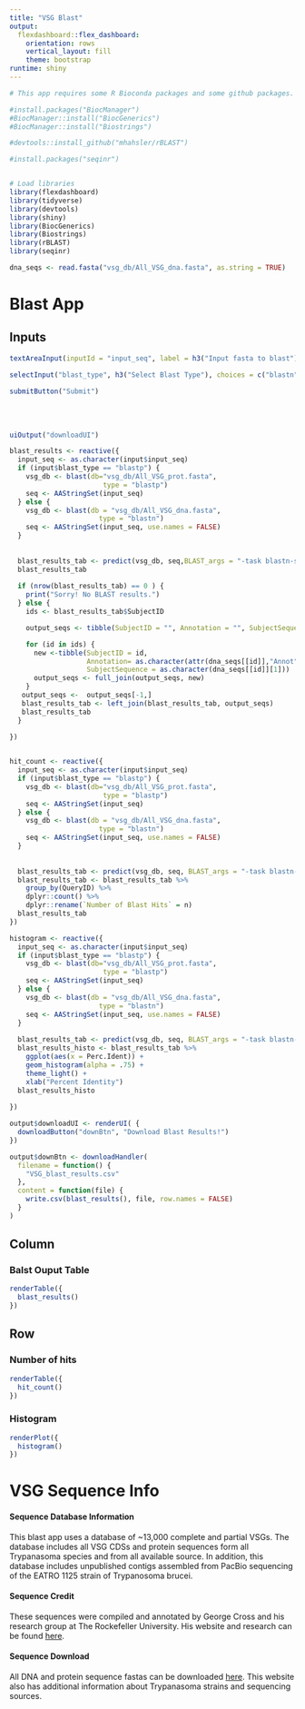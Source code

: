 ```yaml
---
title: "VSG Blast"
output: 
  flexdashboard::flex_dashboard:
    orientation: rows
    vertical_layout: fill
    theme: bootstrap
runtime: shiny
---
```


```r
# This app requires some R Bioconda packages and some github packages. Below is how I installed them 

#install.packages("BiocManager")
#BiocManager::install("BiocGenerics")
#BiocManager::install("Biostrings")

#devtools::install_github("mhahsler/rBLAST")

#install.packages("seqinr")


# Load libraries
library(flexdashboard)
library(tidyverse)
library(devtools)
library(shiny)
library(BiocGenerics)
library(Biostrings)
library(rBLAST)
library(seqinr)
```

```r
dna_seqs <- read.fasta("vsg_db/All_VSG_dna.fasta", as.string = TRUE)
```

Blast App
===================================== 

Inputs {.sidebar}
-------------------------------------

```r

textAreaInput(inputId = "input_seq", label = h3("Input fasta to blast"), placeholder  = ">Input 1 or more sequences in fasta format", width = "100%", height = "200px" )

selectInput("blast_type", h3("Select Blast Type"), choices = c("blastn", "blastp"))

submitButton("Submit")
```

<br><br>

```r
uiOutput("downloadUI")
```


```r
blast_results <- reactive({
  input_seq <- as.character(input$input_seq)
  if (input$blast_type == "blastp") {
    vsg_db <- blast(db="vsg_db/All_VSG_prot.fasta", 
                       type = "blastp")
    seq <- AAStringSet(input_seq)
  } else {
    vsg_db <- blast(db = "vsg_db/All_VSG_dna.fasta", 
                      type = "blastn")
    seq <- AAStringSet(input_seq, use.names = FALSE)
  }
  
  
  blast_results_tab <- predict(vsg_db, seq,BLAST_args = "-task blastn-short")
  blast_results_tab
  
  if (nrow(blast_results_tab) == 0 ) {
    print("Sorry! No BLAST results.")
  } else {
    ids <- blast_results_tab$SubjectID

    output_seqs <- tibble(SubjectID = "", Annotation = "", SubjectSequence= "")

    for (id in ids) {
      new <-tibble(SubjectID = id,
                   Annotation= as.character(attr(dna_seqs[[id]],"Annot")),
                   SubjectSequence = as.character(dna_seqs[[id]][1]))
      output_seqs <- full_join(output_seqs, new)
    }
   output_seqs <-  output_seqs[-1,]
   blast_results_tab <- left_join(blast_results_tab, output_seqs)
   blast_results_tab
  }
  
})


hit_count <- reactive({
  input_seq <- as.character(input$input_seq)
  if (input$blast_type == "blastp") {
    vsg_db <- blast(db="vsg_db/All_VSG_prot.fasta", 
                       type = "blastp")
    seq <- AAStringSet(input_seq)
  } else {
    vsg_db <- blast(db = "vsg_db/All_VSG_dna.fasta", 
                      type = "blastn")
    seq <- AAStringSet(input_seq, use.names = FALSE)
  }
  
  
  blast_results_tab <- predict(vsg_db, seq, BLAST_args = "-task blastn-short")
  blast_results_tab <- blast_results_tab %>%
    group_by(QueryID) %>% 
    dplyr::count() %>%
    dplyr::rename(`Number of Blast Hits` = n)
  blast_results_tab
})

histogram <- reactive({
  input_seq <- as.character(input$input_seq)
  if (input$blast_type == "blastp") {
    vsg_db <- blast(db="vsg_db/All_VSG_prot.fasta", 
                       type = "blastp")
    seq <- AAStringSet(input_seq)
  } else {
    vsg_db <- blast(db = "vsg_db/All_VSG_dna.fasta", 
                      type = "blastn")
    seq <- AAStringSet(input_seq, use.names = FALSE)
  }
  
  blast_results_tab <- predict(vsg_db, seq, BLAST_args = "-task blastn-short")
  blast_results_histo <- blast_results_tab %>%
    ggplot(aes(x = Perc.Ident)) +
    geom_histogram(alpha = .75) +
    theme_light() +
    xlab("Percent Identity")
  blast_results_histo
  
})

```


```r

output$downloadUI <- renderUI( {
  downloadButton("downBtn", "Download Blast Results!")
})

output$downBtn <- downloadHandler(
  filename = function() {
    "VSG_blast_results.csv"
  },
  content = function(file) {
    write.csv(blast_results(), file, row.names = FALSE)
  }
)

```



Column {data-width=650}
-----------------------------------------------------------------------

### Balst Ouput Table

```r

renderTable({
  blast_results()
})

```


Row {data-width=650}
-----------------------------------------------------------------------

### Number of hits
```r

renderTable({
  hit_count()
})

```

### Histogram

```r
renderPlot({
  histogram()
})
```


VSG Sequence Info
===================================== 


#### Sequence Database Information

This blast app uses a database of ~13,000 complete and partial VSGs. The database includes all VSG CDSs and protein sequences form all Trypanasoma species and from all available source. In addition, this database includes unpublished contigs assembled from PacBio sequencing of the EATRO 1125 strain of Trypanosoma brucei. 


#### Sequence Credit

These sequences were compiled and annotated by George Cross and his research group at The Rockefeller University. His website and research can be found [here](https://tryps.rockefeller.edu/).


#### Sequence Download

All DNA and protein sequence fastas can be downloaded [here](https://tryps.rockefeller.edu/Sequences.html). This website also has additional information about Trypanasoma strains and sequencing sources. 





